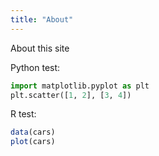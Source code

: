 ```yaml
---
title: "About"
---
```


About this site

Python test:

```python
import matplotlib.pyplot as plt
plt.scatter([1, 2], [3, 4])
```

R test:

```r
data(cars)
plot(cars)
```